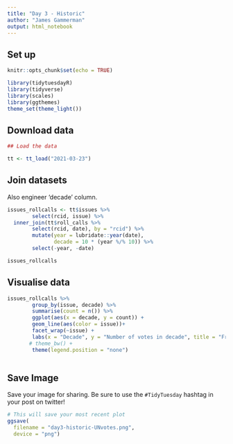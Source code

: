 ```yaml
---
title: "Day 3 - Historic"
author: "James Gammerman"
output: html_notebook
---
```


## Set up

```r

knitr::opts_chunk$set(echo = TRUE)

library(tidytuesdayR)
library(tidyverse)
library(scales)
library(ggthemes)
theme_set(theme_light())
```

## Download data

```r
## Load the data

tt <- tt_load("2021-03-23")

```

## Join datasets

Also engineer 'decade' column.

```r
issues_rollcalls <- tt$issues %>% 
        select(rcid, issue) %>% 
  inner_join(tt$roll_calls %>% 
        select(rcid, date), by = "rcid") %>% 
        mutate(year = lubridate::year(date),
               decade = 10 * (year %/% 10)) %>% 
        select(-year, -date)

issues_rollcalls
```

## Visualise data

```r
issues_rollcalls %>% 
        group_by(issue, decade) %>% 
        summarise(count = n()) %>% 
        ggplot(aes(x = decade, y = count)) +
        geom_line(aes(color = issue))+
        facet_wrap(~issue) +
        labs(x = "Decade", y = "Number of votes in decade", title = "Frequency Of UN Vote Topics By Decade") +   
       # theme_bw() +
        theme(legend.position = "none") 
    
```


## Save Image

Save your image for sharing. Be sure to use the `#TidyTuesday` hashtag in your post on twitter! 

```r

# This will save your most recent plot
ggsave(
  filename = "day3-historic-UNvotes.png",
  device = "png")

```